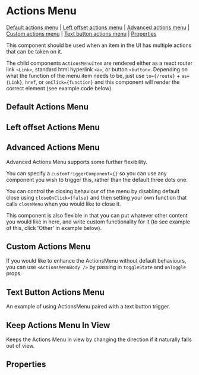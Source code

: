 
# Actions Menu

[Default actions menu](#default-actions-menu) | [Left offset actions menu](#left-offset-actions-menu) | [Advanced actions menu](#advanced-actions-menu) | [Custom actions menu](#custom-actions-menu) | [Text button actions menu](#text-button-actions-menu) | [Properties](#properties)

This component should be used when an item in the UI has multiple actions that can be taken on it.

The child components `ActionsMenuItem` are rendered either as a react router link `<Link>`, standard html hyperlink `<a>`, or button `<button>`. Depending on what the function of the menu item needs to be, just use `to={/route}` + `as={Link}`, `href`, or `onClick={function}` and this component will render the correct element (see example code below).

## Default Actions Menu

<Preview>
  <Story id="components-actionsmenu--default-actions-menu" />
</Preview>

## Left offset Actions Menu

<Preview>
  <Story id="components-actionsmenu--left-offset-actions-menu" />
</Preview>

## Advanced Actions Menu

Advanced Actions Menu supports some further flexibility.

You can specify a `customTriggerComponent={}` so you can use any component you wish to trigger this, rather than the default three dots one.

You can control the closing behaviour of the menu by disabling default close using `closeOnClick={false}` and then setting your own function that calls `closeMenu` when you would like to close it.

This component is also flexible in that you can put whatever other content you would like in here, and write custom functionality for it (to see example of this, click 'Other' in example below).

<Preview>
  <Story id="components-actionsmenu--advanced-actions-menu" />
</Preview>

## Custom Actions Menu

If you would like to enhance the ActionsMenu without default behaviours, you can use `<ActionsMenuBody />` by passing in `toggleState` and `onToggle` props.

<Preview>
  <Story id="components-actionsmenu--custom-actions-menu" />
</Preview>

## Text Button Actions Menu

An example of using ActionsMenu paired with a text button trigger.

<Preview>
  <Story id="components-actionsmenu--text-button-actions-menu" />
</Preview>

## Keep Actions Menu In View

Keeps the Actions Menu in view by changing the direction if it naturally falls out of view.

<Preview>
  <Story id="components-actionsmenu--keep-in-view-example" />
</Preview>

## Properties

<Props of={ActionsMenu} />
